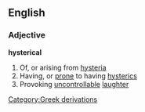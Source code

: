 ==English==
===Adjective===
'''hysterical'''
#Of, or arising from [[hysteria]]
#Having, or [[prone]] to having [[hysterics]]
#Provoking [[uncontrollable]] [[laughter]]
[[Category:Greek derivations]]